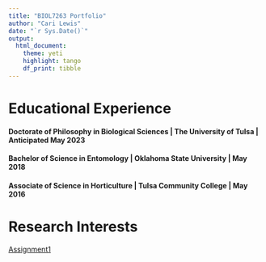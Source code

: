 ```yaml
---
title: "BIOL7263 Portfolio"
author: "Cari Lewis"
date: "`r Sys.Date()`"
output: 
  html_document:
    theme: yeti
    highlight: tango
    df_print: tibble
---
```

# **Educational Experience**
#### Doctorate of Philosophy in Biological Sciences | The University of Tulsa | Anticipated May 2023
#### Bachelor of Science in Entomology | Oklahoma State University | May 2018
#### Associate of Science in Horticulture | Tulsa Community College | May 2016
# **Research Interests**

[Assignment1](Assignments/Assignment1.html)

